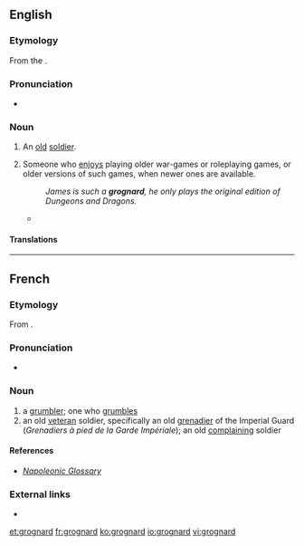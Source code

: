 ==English==

===Etymology===
From the {{etyl|fr|en}} {{m|fr|grognard||grumbler}}.

===Pronunciation===
* {{IPA|/ɡɹɔnjaɹ/|lang=en}}

===Noun===
{{en-noun}}

# An [[old]] [[soldier]].
# {{lb|en|games|slang}} Someone who [[enjoys]] playing older war-games or roleplaying games, or older versions of such games, when newer ones are available.
#: ''James is such a '''grognard''', he only plays the original edition of Dungeons and Dragons.''
#* {{seecites|lang=en}}

====Translations====
{{trans-top|old soldier}}
{{trans-mid}}
{{trans-bottom}}

{{trans-top|''games, slang'': person who prefers to play older (versions of) war games or RPGs}}
{{trans-mid}}
{{trans-bottom}}

----

==French==

===Etymology===
From {{m|fr|grogner||snarl, grunt, growl, grumble}} {{suffix||ard|lang=fr}}.

===Pronunciation===
* {{IPA|/ɡʁɔ.ɲaʁ/|lang=fr}}

===Noun===
{{fr-noun|m}}

# a [[grumbler]]; one who [[grumble]]s
# an old [[veteran]] soldier, specifically an old [[grenadier]] of the Imperial Guard (''Grenadiers à pied de la Garde Impériale''); an old [[complaining]] soldier

====References====
* ''[http://www.napoleonguide.com/glossary.htm Napoleonic Glossary]''

===External links===
* {{R:TLFi}}

[[et:grognard]]
[[fr:grognard]]
[[ko:grognard]]
[[io:grognard]]
[[vi:grognard]]